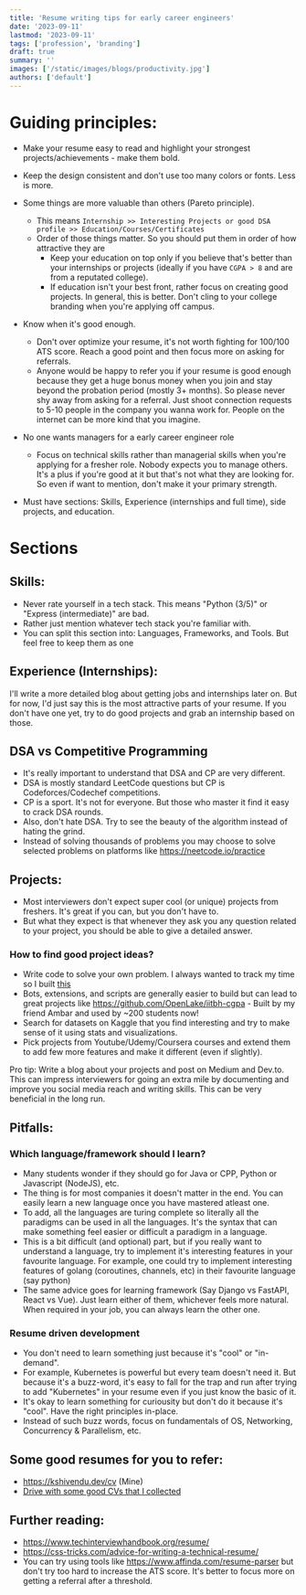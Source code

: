 ```yaml
---
title: 'Resume writing tips for early career engineers'
date: '2023-09-11'
lastmod: '2023-09-11'
tags: ['profession', 'branding']
draft: true
summary: ''
images: ['/static/images/blogs/productivity.jpg']
authors: ['default']
---
```


# Guiding principles:

- Make your resume easy to read and highlight your strongest projects/achievements - make them bold.
- Keep the design consistent and don't use too many colors or fonts. Less is more.
- Some things are more valuable than others (Pareto principle).
  - This means `Internship >> Interesting Projects or good DSA profile >> Education/Courses/Certificates`
  - Order of those things matter. So you should put them in order of how attractive they are
    - Keep your education on top only if you believe that's better than your internships or projects (ideally if you have `CGPA > 8` and are from a reputated college).
    - If education isn't your best front, rather focus on creating good projects. In general, this is better. Don't cling to your college branding when you're applying off campus.
- Know when it's good enough.
  - Don't over optimize your resume, it's not worth fighting for 100/100 ATS score. Reach a good point and then focus more on asking for referrals.
  - Anyone would be happy to refer you if your resume is good enough because they get a huge bonus money when you
    join and stay beyond the probation period (mostly 3+ months). So please never shy away from asking for a referral.
    Just shoot connection requests to 5-10 people in the company you wanna work for. People on the internet can be more
    kind that you imagine.
- No one wants managers for a early career engineer role

  - Focus on technical skills rather than managerial skills when you're applying for a fresher role. Nobody expects you to manage others.
    It's a plus if you're good at it but that's not what they are looking for. So even if want to mention, don't make it your primary strength.

- Must have sections: Skills, Experience (internships and full time), side projects, and education.

# Sections

## Skills:

- Never rate yourself in a tech stack. This means "Python (3/5)" or "Express (intermediate)" are bad.
- Rather just mention whatever tech stack you're familiar with.
- You can split this section into: Languages, Frameworks, and Tools. But feel free to keep them as one

## Experience (Internships):

I'll write a more detailed blog about getting jobs and internships later on. But for now, I'd just say this is the
most attractive parts of your resume. If you don't have one yet, try to do good projects and grab an internship based on those.

## DSA vs Competitive Programming

- It's really important to understand that DSA and CP are very different.
- DSA is mostly standard LeetCode questions but CP is Codeforces/Codechef competitions.
- CP is a sport. It's not for everyone. But those who master it find it easy to crack DSA rounds.
- Also, don't hate DSA. Try to see the beauty of the algorithm instead of hating the grind.
- Instead of solving thousands of problems you may choose to solve selected problems on platforms like https://neetcode.io/practice

## Projects:

- Most interviewers don't expect super cool (or unique) projects from freshers. It's great if you can, but you don't have to.
- But what they expect is that whenever they ask you any question related to your project, you should be able to give a detailed answer.

### How to find good project ideas?

- Write code to solve your own problem. I always wanted to track my time so I built [this](/blog/quantified-self)
- Bots, extensions, and scripts are generally easier to build but can lead to great projects
  like https://github.com/OpenLake/iitbh-cgpa - Built by my friend Ambar and used by ~200 students now!
- Search for datasets on Kaggle that you find interesting and try to make sense of it using stats and visualizations.
- Pick projects from Youtube/Udemy/Coursera courses and extend them to add few more features and make it different (even if slightly).

Pro tip: Write a blog about your projects and post on Medium and Dev.to. This can impress interviewers for going an extra mile by
documenting and improve you social media reach and writing skills. This can be very beneficial in the long run.

## Pitfalls:

### Which language/framework should I learn?

- Many students wonder if they should go for Java or CPP, Python or Javascript (NodeJS), etc.
- The thing is for most companies it doesn't matter in the end. You can easily learn a new language once you have mastered atleast one.
- To add, all the languages are turing complete so literally all the paradigms can be used in all the languages. It's the syntax
  that can make something feel easier or difficult a paradigm in a language.
- This is a bit difficult (and optional) part, but if you really want to understand a language, try to implement it's interesting features
  in your favourite language. For example, one could try to implement interesting features of golang (coroutines, channels, etc) in their
  favourite language (say python)
- The same advice goes for learning framework (Say Django vs FastAPI, React vs Vue). Just learn either of them, whichever feels more natural.
  When required in your job, you can always learn the other one.

### Resume driven development

- You don't need to learn something just because it's "cool" or "in-demand".
- For example, Kubernetes is powerful but every team doesn't need it. But because it's a buzz-word, it's easy to fall for the trap
  and run after trying to add "Kubernetes" in your resume even if you just know the basic of it.
- It's okay to learn something for curiousity but don't do it because it's "cool". Have the right principles in-place.
- Instead of such buzz words, focus on fundamentals of OS, Networking, Concurrency & Parallelism, etc.

## Some good resumes for you to refer:

- https://kshivendu.dev/cv (Mine)
- [Drive with some good CVs that I collected](https://drive.google.com/drive/folders/1GXW37N3Oqig-3gin64BlrhV2jrVK30kP?usp=sharing)

## Further reading:

- https://www.techinterviewhandbook.org/resume/
- https://css-tricks.com/advice-for-writing-a-technical-resume/
- You can try using tools like https://www.affinda.com/resume-parser but don't try too hard to increase the ATS score. It's better
  to focus more on getting a referral after a threshold.

